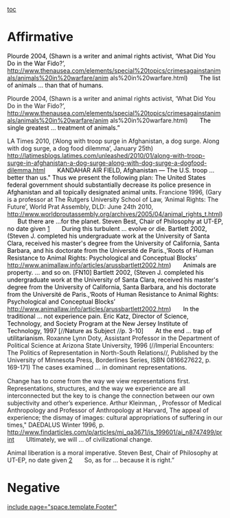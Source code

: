 [[toc]]
=Affirmative= 
<span style="color: black;">Plourde 2004, (Shawn is a writer and animal rights activist, ‘What Did You Do in the War Fido?’, </span>http://www.thenausea.com/elements/special%20topics/crimesagainstanimals/animals%20in%20warfare/anim als%20in%20warfare.html<span style="color: black;">)</span>
<span style="color: black; margin-left: 0.25in;">The list of animals … than that of humans.</span>

Plourde 2004, (Shawn is a writer and animal rights activist, ‘What Did You Do in the War Fido?’, http://www.thenausea.com/elements/special%20topics/crimesagainstanimals/animals%20in%20warfare/anim als%20in%20warfare.html)
<span style="color: black; margin-left: 0.25in;">The single greatest … treatment of animals.”</span>

LA Times 2010, (‘Along with troop surge in Afghanistan, a dog surge. Along with dog surge, a dog food dilemma’, January 25th) http://latimesblogs.latimes.com/unleashed/2010/01/along-with-troop-surge-in-afghanistan-a-dog-surge-along-with-dog-surge-a-dogfood-dilemma.html
<span style="color: black; margin-left: 0.25in;">KANDAHAR AIR FIELD, Afghanistan — The U.S. troop … better than us."</span>
<span style="color: black;">Thus we present the following plan:</span>
<span style="color: black;">The United States federal government should substantially decrease its police presence in Afghanistan and all topically designated animal units.</span>
<span class="MsoCommentReference">
</span>
Francione 1996, (Gary is a professor at The Rutgers University School of Law, ‘Animal Rights: The Future’, World Prat Assembly, DLD: June 24th 2010, http://www.worldproutassembly.org/archives/2005/04/animal_rights_t.html)
<span style="color: black; margin-left: 0.25in;">But there are …for the planet.</span>
<span class="MsoCommentReference">
</span>
<span style="color: black;">Steven Best, Chair of Philosophy at UT-EP, no date given [http://www.animalliberationfront.com/Philosophy/ARNewEnlightenment.htm]</span>
<span style="color: black; margin-left: 0.25in;">During this turbulent … evolve or die.</span>
<span class="MsoCommentReference">
</span>
<span style="color: black;">Bartlett 2002, (Steven J. completed his undergraduate work at the University of Santa Clara, received his master's degree from the University of California, Santa Barbara, and his doctorate from the Université de Paris.,‘Roots of Human Resistance to Animal Rights: Psychological and Conceptual Blocks’ </span><span style="color: blue;">http://www.animallaw.info/articles/arussbartlett2002.htm</span><span style="color: black;">)</span>
<span style="color: black; margin-left: 0.25in;">Animals are property. … and so on. [FN10]</span>
<span class="MsoCommentReference">
</span>
<span style="color: black;">Bartlett 2002, (Steven J. completed his undergraduate work at the University of Santa Clara, received his master's degree from the University of California, Santa Barbara, and his doctorate from the Université de Paris.,‘Roots of Human Resistance to Animal Rights: Psychological and Conceptual Blocks’ </span><span style="color: blue;">http://www.animallaw.info/articles/arussbartlett2002.htm</span><span style="color: black;">) </span>
<span style="color: black; margin-left: 0.25in;">In the traditional … not experience pain.</span>
<span class="MsoCommentReference">
</span>
<span style="color: black;">Eric Katz, Director of Science, Technology, and Society Program at the New Jersey Institute of Technology, 1997 [</span>//<span style="color: black;">Nature as Subject </span>//<span style="color: black;">p. 3-10]</span>
<span style="color: black; margin-left: 0.25in;">At the end … trap of utilitarianism.</span>
<span class="MsoCommentReference">
</span>
Roxanne Lynn <span class="cite"><span style="font-weight: normal;">Doty</span></span>, Assistant Professor in the Department of Political Science at Arizona State University, <span class="cite"><span style="font-weight: normal;">1996</span></span> (//Imperial Encounters: The Politics of Representation in North-South Relations//, Published by the University of Minnesota Press, Borderlines Series, ISBN 0816627622, p. 169-171)
<span class="underline0"><span style="font-size: 11pt; font-weight: normal; text-decoration: none;"> The cases examined </span><span style="font-size: 11pt; font-weight: normal;">…</span><span style="font-size: 11pt; font-weight: normal; text-decoration: none;"> in dominant representations</span></span><span style="font-size: 11pt;">. </span>

Change has to come from the way we view representations first. Representations, structures, and the way we experience are all interconnected but the key to is change the connection between our own subjectivity and other’s experience.
Arthur Kleinman, , Professor of Medical Anthropology and Professor of Anthropology at Harvard, The appeal of experience; the dismay of images: cultural appropriations of suffering in our times," DAEDALUS Winter 1996, p. http://www.findarticles.com/p/articles/mi_qa3671/is_199601/ai_n8747499/print
<span style="margin-left: 0.25in;">Ultimately, we will … of civilizational change.</span>

Animal liberation is a moral imperative.
Steven Best, Chair of Philosophy at UT-EP, no date given [http://www.animalliberationfront.com/Philosophy/ARNewEnlightenment.htm]
<span style="margin-left: 0.25in;">So, as for … because it is right.”</span>


=Negative= 

[[include page="space.template.Footer"]]
